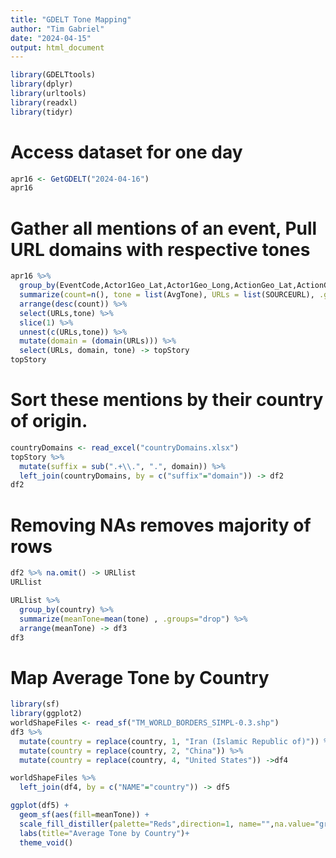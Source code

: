 ```yaml
---
title: "GDELT Tone Mapping"
author: "Tim Gabriel"
date: "2024-04-15"
output: html_document
---
```


```r
library(GDELTtools)
library(dplyr)
library(urltools)
library(readxl)
library(tidyr)
```

# Access dataset for one day

```r
apr16 <- GetGDELT("2024-04-16")
apr16
```
# Gather all mentions of an event, Pull URL domains with respective tones

```r
apr16 %>%
  group_by(EventCode,Actor1Geo_Lat,Actor1Geo_Long,ActionGeo_Lat,ActionGeo_Long) %>%
  summarize(count=n(), tone = list(AvgTone), URLs = list(SOURCEURL), .groups="drop") %>%
  arrange(desc(count)) %>%
  select(URLs,tone) %>%
  slice(1) %>%
  unnest(c(URLs,tone)) %>%
  mutate(domain = (domain(URLs))) %>%
  select(URLs, domain, tone) -> topStory
topStory
```


# Sort these mentions by their country of origin.

```r
countryDomains <- read_excel("countryDomains.xlsx")
topStory %>% 
  mutate(suffix = sub(".+\\.", ".", domain)) %>%
  left_join(countryDomains, by = c("suffix"="domain")) -> df2
df2
```

# Removing NAs removes majority of rows

```r
df2 %>% na.omit() -> URLlist
URLlist
```

```r
URLlist %>%
  group_by(country) %>%
  summarize(meanTone=mean(tone) , .groups="drop") %>%
  arrange(meanTone) -> df3
df3
```

# Map Average Tone by Country

```r
library(sf)
library(ggplot2)
worldShapeFiles <- read_sf("TM_WORLD_BORDERS_SIMPL-0.3.shp")
df3 %>%
  mutate(country = replace(country, 1, "Iran (Islamic Republic of)")) %>%
  mutate(country = replace(country, 2, "China")) %>%
  mutate(country = replace(country, 4, "United States")) ->df4

worldShapeFiles %>%
  left_join(df4, by = c("NAME"="country")) -> df5

ggplot(df5) +
  geom_sf(aes(fill=meanTone)) +
  scale_fill_distiller(palette="Reds",direction=1, name="",na.value="gray") +
  labs(title="Average Tone by Country")+
  theme_void()
```
